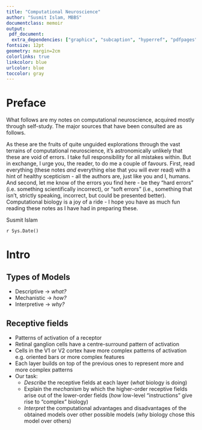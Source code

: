 ```yaml
---
title: "Computational Neuroscience"
author: "Susmit Islam, MBBS"
documentclass: memoir
output:
 pdf_document:
  extra_dependencies: ["graphicx", "subcaption", "hyperref", "pdfpages", "palatino", "tikz", "pgfplots"]
fontsize: 12pt
geometry: margin=2cm
colorlinks: true
linkcolor: blue
urlcolor: blue
toccolor: gray
---
```


\renewcommand{\labelitemi}{$\blacktriangleright$}
\renewcommand{\labelitemii}{$\boldsymbol\circ$}
\renewcommand{\labelitemiii}{$\bullet$}
\renewcommand{\labelitemiv}{\tiny$\blacksquare$}

\openany
\raggedbottom
\twocoltocetc
\tableofcontents

\pagebreak


# Preface {-}
What follows are my notes on computational neuroscience, acquired mostly through self-study. The major sources that have been consulted are as follows.

\begin{itemize}
	\tightlist
	\item \href{https://www.coursera.org/learn/computational-neuroscience}{Computational Neuroscience}, an online course on Coursera by the University of Washington.
	\item \href{https://neuronaldynamics.epfl.ch/online/}{Neuronal Dynamics}, a freely available online textbook.
	\item Lecture notes on Computational Neuroscience by Todd Troyer.
\end{itemize}

As these are the fruits of quite unguided explorations through the vast terrains of computational neuroscience, it's astronomically unlikely that these are void of errors. I take full responsibility for all mistakes within. But in exchange, I urge you, the reader, to do me a couple of favours. First, read everything (these notes _and_ everything else that you will ever read) with a hint of healthy scepticism - all the authors are, just like you and I, humans. And second, let me know of the errors you find here - be they "hard errors" (i.e. something scientifically incorrect), or "soft errors" (i.e., something that isn't, strictly speaking, incorrect, but could be presented better).
 Computational biology is a joy of a ride - I hope you have as much fun
 reading these notes as I have had in preparing these.


 \hfill Susmit Islam
 
 \hfill `r Sys.Date()`


# Intro
## Types of Models
- Descriptive $\rightarrow$ _what?_
- Mechanistic $\rightarrow$ _how?_
- Interpretive $\rightarrow$ _why?_

## Receptive fields
- Patterns of activation of a receptor
- Retinal ganglion cells have a centre-surround pattern of activation
- Cells in the V1 or V2 cortex have more complex patterns of activation e.g.
 oriented bars or more complex features
- Each layer builds on top of the previous ones to represent more and more
 complex patterns
- Our task:
	- _Describe_ the receptive fields at each layer (_what_ biology is doing)
	- Explain the _mechanism_ by which the higher-order receptive fields
	  arise out of the lower-order fields (_how_ low-level "instructions"
	  give rise to "complex" biology)
	- _Interpret_ the computational advantages and disadvantages of the
	 obtained models over other possible models (_why_ biology chose this
	 model over others)
